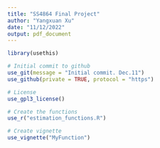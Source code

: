 ```yaml
---
title: "SS4864 Final Project"
author: "Yangxuan Xu"
date: "11/12/2022"
output: pdf_document
---
```


```r
library(usethis)

# Initial commit to github
use_git(message = "Initial commit. Dec.11")
use_github(private = TRUE, protocol = "https")

# License
use_gpl3_license()

# Create the functions
use_r("estimation_functions.R")

# Create vignette
use_vignette("MyFunction")
```

